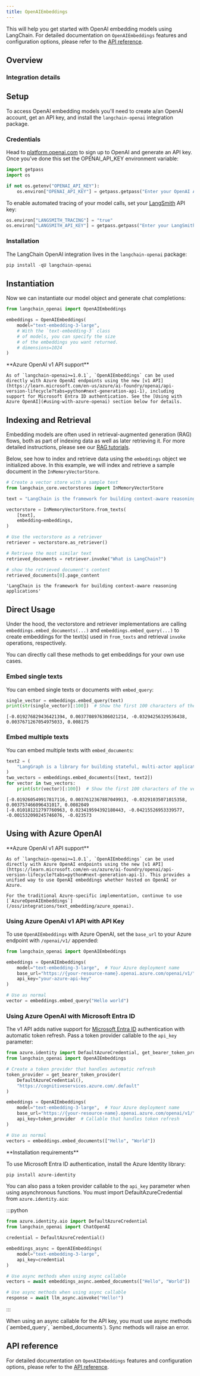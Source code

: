 ```yaml
---
title: OpenAIEmbeddings
---
```


This will help you get started with OpenAI embedding models using LangChain. For detailed documentation on `OpenAIEmbeddings` features and configuration options, please refer to the [API reference](https://python.langchain.com/api_reference/openai/embeddings/langchain_openai.embeddings.base.OpenAIEmbeddings.html).

## Overview

### Integration details

<ItemTable category="text_embedding" item="OpenAI" />

## Setup

To access OpenAI embedding models you'll need to create a/an OpenAI account, get an API key, and install the `langchain-openai` integration package.

### Credentials

Head to [platform.openai.com](https://platform.openai.com) to sign up to OpenAI and generate an API key. Once you’ve done this set the OPENAI_API_KEY environment variable:

```python
import getpass
import os

if not os.getenv("OPENAI_API_KEY"):
    os.environ["OPENAI_API_KEY"] = getpass.getpass("Enter your OpenAI API key: ")
```

To enable automated tracing of your model calls, set your [LangSmith](https://docs.smith.langchain.com/) API key:

```python
os.environ["LANGSMITH_TRACING"] = "true"
os.environ["LANGSMITH_API_KEY"] = getpass.getpass("Enter your LangSmith API key: ")
```

### Installation

The LangChain OpenAI integration lives in the `langchain-openai` package:

```python
pip install -qU langchain-openai
```

## Instantiation

Now we can instantiate our model object and generate chat completions:

```python
from langchain_openai import OpenAIEmbeddings

embeddings = OpenAIEmbeddings(
    model="text-embedding-3-large",
    # With the `text-embedding-3` class
    # of models, you can specify the size
    # of the embeddings you want returned.
    # dimensions=1024
)
```

<Info>
    **Azure OpenAI v1 API support**

    As of `langchain-openai>=1.0.1`, `OpenAIEmbeddings` can be used directly with Azure OpenAI endpoints using the new [v1 API](https://learn.microsoft.com/en-us/azure/ai-foundry/openai/api-version-lifecycle?tabs=python#next-generation-api-1), including support for Microsoft Entra ID authentication. See the [Using with Azure OpenAI](#using-with-azure-openai) section below for details.
</Info>

## Indexing and Retrieval

Embedding models are often used in retrieval-augmented generation (RAG) flows, both as part of indexing data as well as later retrieving it. For more detailed instructions, please see our [RAG tutorials](/oss/langchain/rag).

Below, see how to index and retrieve data using the `embeddings` object we initialized above. In this example, we will index and retrieve a sample document in the `InMemoryVectorStore`.

```python
# Create a vector store with a sample text
from langchain_core.vectorstores import InMemoryVectorStore

text = "LangChain is the framework for building context-aware reasoning applications"

vectorstore = InMemoryVectorStore.from_texts(
    [text],
    embedding=embeddings,
)

# Use the vectorstore as a retriever
retriever = vectorstore.as_retriever()

# Retrieve the most similar text
retrieved_documents = retriever.invoke("What is LangChain?")

# show the retrieved document's content
retrieved_documents[0].page_content
```

```output
'LangChain is the framework for building context-aware reasoning applications'
```

## Direct Usage

Under the hood, the vectorstore and retriever implementations are calling `embeddings.embed_documents(...)` and `embeddings.embed_query(...)` to create embeddings for the text(s) used in `from_texts` and retrieval `invoke` operations, respectively.

You can directly call these methods to get embeddings for your own use cases.

### Embed single texts

You can embed single texts or documents with `embed_query`:

```python
single_vector = embeddings.embed_query(text)
print(str(single_vector)[:100])  # Show the first 100 characters of the vector
```

```output
[-0.019276829436421394, 0.0037708976306021214, -0.03294256329536438, 0.0037671267054975033, 0.008175
```

### Embed multiple texts

You can embed multiple texts with `embed_documents`:

```python
text2 = (
    "LangGraph is a library for building stateful, multi-actor applications with LLMs"
)
two_vectors = embeddings.embed_documents([text, text2])
for vector in two_vectors:
    print(str(vector)[:100])  # Show the first 100 characters of the vector
```

```output
[-0.019260549917817116, 0.0037612367887049913, -0.03291035071015358, 0.003757466096431017, 0.0082049
[-0.010181212797760963, 0.023419594392180443, -0.04215526953339577, -0.001532090245746076, -0.023573
```

## Using with Azure OpenAI

<Info>
    **Azure OpenAI v1 API support**

    As of `langchain-openai>=1.0.1`, `OpenAIEmbeddings` can be used directly with Azure OpenAI endpoints using the new [v1 API](https://learn.microsoft.com/en-us/azure/ai-foundry/openai/api-version-lifecycle?tabs=python#next-generation-api-1). This provides a unified way to use OpenAI embeddings whether hosted on OpenAI or Azure.

    For the traditional Azure-specific implementation, continue to use [`AzureOpenAIEmbeddings`](/oss/integrations/text_embedding/azure_openai).
</Info>

### Using Azure OpenAI v1 API with API Key

To use `OpenAIEmbeddings` with Azure OpenAI, set the `base_url` to your Azure endpoint with `/openai/v1/` appended:

```python
from langchain_openai import OpenAIEmbeddings

embeddings = OpenAIEmbeddings(
    model="text-embedding-3-large",  # Your Azure deployment name
    base_url="https://{your-resource-name}.openai.azure.com/openai/v1/",
    api_key="your-azure-api-key"
)

# Use as normal
vector = embeddings.embed_query("Hello world")
```

### Using Azure OpenAI with Microsoft Entra ID

The v1 API adds native support for [Microsoft Entra ID](https://learn.microsoft.com/en-us/azure/ai-foundry/openai/how-to/managed-identity) authentication with automatic token refresh. Pass a token provider callable to the `api_key` parameter:

```python
from azure.identity import DefaultAzureCredential, get_bearer_token_provider
from langchain_openai import OpenAIEmbeddings

# Create a token provider that handles automatic refresh
token_provider = get_bearer_token_provider(
    DefaultAzureCredential(),
    "https://cognitiveservices.azure.com/.default"
)

embeddings = OpenAIEmbeddings(
    model="text-embedding-3-large",  # Your Azure deployment name
    base_url="https://{your-resource-name}.openai.azure.com/openai/v1/",
    api_key=token_provider  # Callable that handles token refresh
)

# Use as normal
vectors = embeddings.embed_documents(["Hello", "World"])
```

<Tip>
**Installation requirements**

To use Microsoft Entra ID authentication, install the Azure Identity library:

```bash
pip install azure-identity
```

</Tip>

You can also pass a token provider callable to the `api_key` parameter when using
asynchronous functions. You must import DefaultAzureCredential from `azure.identity.aio`:

:::python

```python
from azure.identity.aio import DefaultAzureCredential
from langchain_openai import ChatOpenAI

credential = DefaultAzureCredential()

embeddings_async = OpenAIEmbeddings(
    model="text-embedding-3-large",
    api_key=credential
)

# Use async methods when using async callable
vectors = await embeddings_async.aembed_documents(["Hello", "World"])

# Use async methods when using async callable
response = await llm_async.ainvoke("Hello!")
```

:::

<Note>
When using an async callable for the API key, you must use async methods (`aembed_query`, `aembed_documents`). Sync methods will raise an error.
</Note>

## API reference

For detailed documentation on `OpenAIEmbeddings` features and configuration options, please refer to the [API reference](https://python.langchain.com/api_reference/openai/embeddings/langchain_openai.embeddings.base.OpenAIEmbeddings.html).
